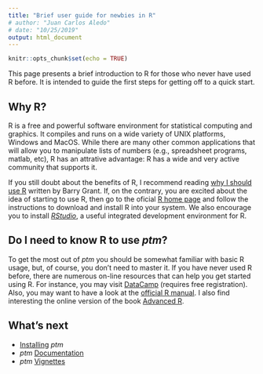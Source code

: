 ```yaml
---
title: "Brief user guide for newbies in R"
# author: "Juan Carlos Aledo"
# date: "10/25/2019"
output: html_document
---
```


```r
knitr::opts_chunk$set(echo = TRUE)
```

This page presents a brief introduction to R for those who never have used R before. It is intended to guide the first steps for getting off to a quick start. 

## Why R?

R is a free and powerful software environment for statistical computing and graphics. It compiles and runs on a wide variety of UNIX platforms, Windows and MacOS. While there are many other common applications that will allow you to manipulate lists of numbers (e.g., spreadsheet programs, matlab, etc), R has an attrative advantage: R has a wide and very active community that supports it. 

If you still doubt about the benefits of R, I recommend reading [why I should use R](http://thegrantlab.org/bio3d/79-static-content/85-why-use-r) written by Barry Grant. If, on the contrary, you are excited about the idea of starting to use R, then go to the oficial  [R home page](http://www.r-project.org) and follow the instructions to download and install R into your system. We also encourage you to install [_RStudio_](https://rstudio.com/), a useful integrated development environment for R.  

## Do I need to know R to use _ptm_?

To get the most out of _ptm_ you should be somewhat familiar with basic R usage, but, of course, you don't need to master it. If you have never used R before, there are numerous on-line resources that can help you get started using R. For instance, you may visit [DataCamp](https://www.datacamp.com) (requires free registration). Also, you may want to have a look at the [official R manual](http://cran.r-project.org/doc/manuals/R-intro.pdf). I also find interesting the online version of the book [Advanced R](https://adv-r.hadley.nz/).


## What's next

* [Installing](./installing) _ptm_
* _ptm_ [Documentation](./documentation.)
* _ptm_ [Vignettes](./vignettes)


